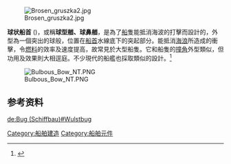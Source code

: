 {{Expand language|1=en|time=2021-04-04T03:44:18+00:00}}
[[File:Brosen_gruszka2.jpg|thumb]]

'''球状船首''' ({{lang-en|Bulbous bow}})，或稱'''球型艏、球鼻艏'''，是為了[[船|船]]隻能抵消海波的打擊而設計的，外型為一個突出的球般，位置在[[船首|船首]]水線底下的突起部分。能抵消[[海浪|海浪]]所造成的衝擊，令[[燃料|燃料]]的效率及速度提高，故常見於大型船隻。它和船隻的[[撞角|撞角]]外型類似，但功用及效果則大相逕庭。不少現代的船艦也採取類似的設計。<ref>{{Cite web |url=http://military.china.com.cn/2012-07/31/content_26077321.htm |title=球鼻艏 |access-date=2017-04-15 |archive-date=2017-05-04 |archive-url=https://web.archive.org/web/20170504203447/http://military.china.com.cn/2012-07/31/content_26077321.htm |dead-url=no }}</ref>

[[File:Bulbous_Bow_NT.PNG|thumb]]

== 参考资料 ==
<references />

{{Commonscat|Bulbous bows}}

{{ship-stub}}

[[Category:船舶建造|Category:船舶建造]]
[[Category:船舶元件|Category:船舶元件]]

[[de:Bug_(Schiffbau)#Wulstbug|de:Bug (Schiffbau)#Wulstbug]]